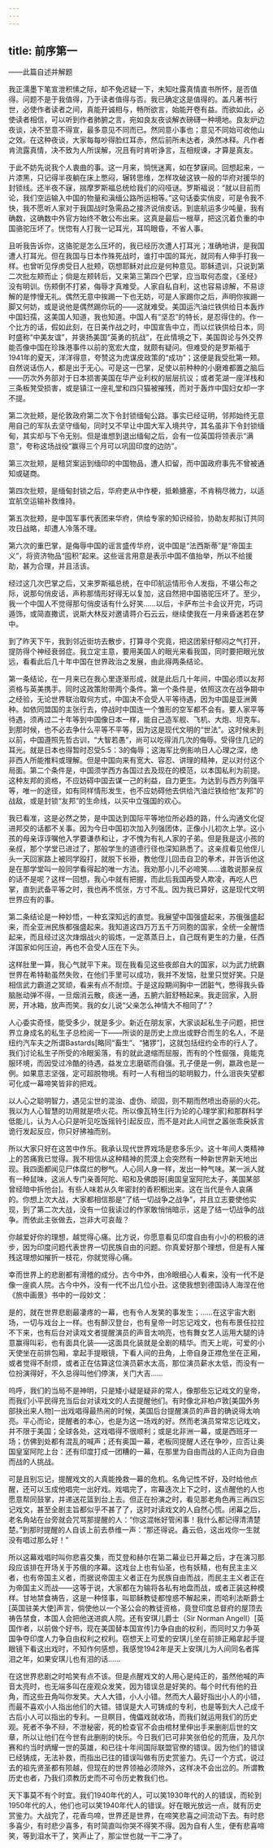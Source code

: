 ```yaml
---
---
---
```

title: 前序第一
---




——此篇自述并解题

我正濡墨下笔宣泄积愫之际，却不免迟疑一下，未知吐露真情直书所怀，是否值得。问题不是于我值得，乃于读者值得与否。我已确定这是值得的。盖凡著书行世，必使作者读者之间，真能开诚相与，畅所欲言，始能开卷有益。而欲如此，必使读者相信，可以听到作者肺腑之言，宛如良友夜谈解衣磅礴一种境地。良友炉边夜谈，决不至意不得宣，最多意见不同而已。然同意小事也；意见不同始可收他山之效。在这种夜谈，大家每每吵得脸红耳赤，然后前所未达者，涣然冰释。凡作者肯流露真情，决不致为人所误解，况且有时肯听诤言，互相规谏，才算是真友。

于此不妨先说我个人衷曲的事。这一月来，惝恍迷离，如在梦寐间。回想起来，一片漆黑，只记得半夜躺在床上憋闷，辗转思维，怎样攻破这铁一般的华府对援华的封锁线。还半夜不寐，揣摩罗斯福总统给我们的闷哑谜。罗斯福说：“就以目前而论，我们空运输入中国的物量和滇缅公路所运相等。”这句话委实俏皮，可是令我不快，我不愿听人家对于我国战时急需品之接济说俏皮话。到底航运多少吨量，我有确数，这确数中外官方始终不敢公布出来。这真是最后一根草，把这沉着负重的中国骆驼压坏了。恍惚有人打我一记耳光，耳鸣眼昏，不省人事。

且听我告诉你，这骆驼是怎么压坏的，我已经历次遭人打耳光；准确地讲，是我国遭人打耳光。但在我国与日本作殊死战时，谁打中国的耳光，就同有人伸手打我一样。也曾听见俘虏受日人批颊，窃想耶稣对此应是何种意见。耶稣遗训，只说到第二次批左颊而止；倘是左颊转后，又来第三第四个巴掌，应当取何态度，《圣经》没有明训。伤颊倒不打紧，侮辱才真难受。人家自私自利，这也容易谅解，不易谅解的是悖慢无礼。偶然无意中挨踢一下也无妨，可是人家踢你之后，声明你挨踢一脚又何妨，或是说他是偶然踢你玩的——这就难受。美国运汽油烂铁供给日本轰炸中国妇孺，这美国人知道，我也知道。中国人有“坚忍”的特长，是忍得住的。作一个比方的话，假如此刻，在日美作战之时，中国宣告中立，而以烂铁供给日本，同时盛称“中美友谊”，并褒扬美国“英勇的抗战”，在此情境之下，美国舆论与外交界能否像中国在珍珠港事件以前的宽宏大度，就颇有疑问。但难受的是罗斯福于1941年的夏天，洋洋得意，夸赞这为虎谋皮政策的“成功”；这便是我受批第一颊。自然说话伤人，都是出于无心。可是这一巴掌，足使以前种种的小磨难都置之脑后——历次外务部对于日本损害美国在华产业利权的层层抗议；或者芜湖一座洋栈和三条板凳受损害，或是镇江一座礼堂和四只猫被摧残，而对于轰炸中国妇女却一字不提。

第二次批颊，是伦敦政府第二次下令封锁缅甸公路。事实已经证明，邻邦始终无意用自己的军队去坚守缅甸，同时又不早让中国大军入境共守，其名虽非下令封锁缅甸，其实却与下令无别。但是谁想到退出缅甸之后，会有一位英国将领表示“满意”，夸称这场战役“赢得三个月可以巩固印度的边防”。

第三次批颊，是租贷案运到缅印的中国物品，遭人扣留，而中国政府事先不曾被通知或磋商。

第四次批颊，是缅甸封锁之后，华府吏从中作梗，抵赖搪塞，不肯稍尽微力，以适宜航空运输补救维持。

第五次批颊，是中国军事代表团来华府，供给专家的知识经验，协助友邦拟订共同攻日战略，却遭人冷落不理。

第六次的重巴掌，是侮辱中国的谣言盛传华府，说中国是“法西斯蒂”是“帝国主义”，将资济物品“囤积”起来。这些谣言用意是表示中国不值抬举，所以不给援助，甚为合理，并且活该。

经过这几次巴掌之后，又来罗斯福总统，在中印航运情形令人发指，不堪公布之际，说那句俏皮话，声称那情形好得无以复加，这自然把中国骆驼压坏了。至少，我一个中国人不觉得那句俏皮话有什么好笑……以后，卡萨布兰卡会议开完，巧词遁饰，或简直撒谎，说斯大林反对邀请蒋介石云云，继续使我在一月来昏迷若在梦中。

到了昨天下午，我到邻近街坊去散步，打算寻个究竟，把这团萦纡郁闷之气打开，提防得个神经衰弱症。我立定主意，要用美国人的眼光来看我国，同时要把眼光放远，看看此后几十年中国在世界政治之发展，由此得两条结论。

第一条结论，在一月来已在我心里逐渐形成，就是此后几十年间，中国必须以友邦资格与英美携手。同时这政策附带两个条件。第一个条件是，依照这次在战争期中之经验，无论世界联治取何方式，中国决不会受人平等待遇，因为中国是亚洲黄种。如依同盟国的主张行去，停战时中国连一个雏形的空军都不会有。要人家平等待遇，须再过二十年等到中国像日本一样，能自己造军舰、飞机、大炮、坦克车。到那时候，也不必去争什么平等不平等，因为这是现代文明的“世法”。这时候未到以前，中国遵照先哲古训，“大智若愚”，尚可以吃得消几次的侮辱。受得住几记的耳光。就是日本也得暂时忍受5:5：3的侮辱；这海军比例影响日人心理之深，绝非西人所能推料或理解。但是中国向来有宽大、容忍、讲理的精神，足以对付这个局面。第二个条件是，中国须学西方各国过去及现在的模范，以本国私利为前提。这种友邦的资格，不应妨碍中国去谋一己的利益，自力更生。为达到与西方列强平等，唯一的途径，如有同样情形发生，也不应妨碍他去供给汽油烂铁给他“友邦”的战敌，或是封锁“友邦”的生命线，以买中立强国的欢心。

我已看准，这是必然之势，是中国达到国际平等地位所必趋的路，什么沟通文化促进邦交的话都不关事。因为今日中国初次加入列强团体，正像小儿初次上学。这小孩的母亲谆谆嘱他入学要谦恭和让，才不愧为有礼人家的子弟。但是我是这小孩的亲叔，那个学堂已进过了，那般学生的道德行径也深知熟悉了。这亲叔看见他侄儿头一天回家路上被同学殴打，就脱下长褂，教他侄儿回击自卫的拳术，并告诉他这是在那学堂叫一般同学看得起的唯一方法。我劝那小儿不必啼笑……谁敢说那亲叔的话不是呢？这样一回想，我心中就有把握，而此后我国再受人欺凌，再吃人巴掌，直到武备平等之时，我也再不慌张，方寸不乱。因为我已算好，这是现代文明世界应有的事。

第二条结论是一种妙悟，一种玄深知远的直觉。我展望中国强盛起来，苏俄强盛起来，而全亚洲民族都强盛起来。我知道这四万万五千万同胞的国家，全统一全醒悟起来，而且经过这次烽烟战火的锻炼，一定蒸蒸日上，自己既有更生的力量，任西洋国家如何压迫，再也不会受人压在下头。

这样肚里一算，我心气就平下来。现在我看见这些夜郎自大的国家，以为武力统霸世界在希特勒虽然失败，在他们手里可以成功，我并不发恼，肚里只觉好笑。只是相信武力霸道之冥顽，看来有点不耐烦。于是这段期间胸中一团脏气，憋得我头昏脑胀动弹不得，一旦烟消云散，痰迷一通，五腑六脏舒畅起来。我走回家，入厨房，开冰箱，放声而笑。我的女儿说“父亲怎么神情大不相同了”？

人心委实奇怪，能受多少，就是多少。新近在朋友家，大家谈起私生子问题，把世界立身成名的私生子总检阅一下——所谈的是历史上庶出或野合而生的名人，不是纽约汽车夫之所谓Bastards[略同“畜生”、“猪猡”]，这就包括纽约全市的行人了。我们讨论私生子所受的冷眼奚落，有的就此退缩而屈服，而有的个性倔强，竟能克服环境，而因受过冷酷的待遇，益发立志磨砺而自强。孔子便是一例，嬴政也是一例。如果意志坚强，定可超脱物境。有时一人有相当的聪明毅力，什么沮丧失望都可化成一幕啼笑皆非的把戏。

以人心之聪明智力，遇见尘世的混浊、虚伪、顽固，则不期而然喷出奇丽的火花。我以为人心智慧的功用就是喷火花。所以像瓦特生[行为论的心理学家]和那群科学低能儿，认为人心只是听见吃饭摇铃引起反应，而不是对此人间世之嚣张乖戾妖言诡行发起反应，你只好拂袖而别。

所以大家只好在这苦中作乐。我承认现代世界戏场是悲多乐少。这十年间人类精神上的苦痛我已觉得。我不相信从这种精神的荒漠上会突然有一种新世界新天地出现。我四面都闻见尸体腐烂的秽气。人心同人身一样，发出一种气味。某一派人就有一种鼠味，这派人专门亲善阿陀、昭和及佛朗哥[奥国皇室阿陀太子，美国某部曾经暗中拆他台]。有些人味若从久年密封的香积橱出来。这在当代是令人哀痛的。你想上次大战，大家都相信那是“了结一切战争之战争”，并且立志要使他实现，到了第二次大战，没有一位我读过的作家敢悄悄暗示，这是了结一切战争的战争。而依此主张做去，岂非大可哀哉？

你越爱好你的理想，越觉得心痛。比方说，你愿意看见印度自由有小小的积极的进步，因为印度问题代表世界一切民族自由的问题。你真爱好那个理想，但是有人摧残这理想如摧折一枝花，你就觉得心痛。

幸而世界上的悲剧都有滑稽的成分。古今中外，由冷眼细心人看来，没有一代不是像一座疯人院。古今中外，没有一代不出几位小丑。这使我想到德国诗人海涅在他《旅中画景》书中的一段妙文：

是的，就在世界悲剧最凄疼的一幕，也有令人发笑的事发生；……在这宇宙大剧场，一切与戏台上一样。也有醉汉登台，也有皇帝一时忘记戏文，也有布景任拉拉不下来，也有后台对读戏文者提醒演员的声音太响亮，也有舞女艺人运用大腿的诗意赢得叫彩，也有面具化装——这面具化装就是全剧的精华。而天上呢，可爱的小天使坐在前排包厢，拿起手提眼镜，下看人间的丑角，上帝自身正襟危坐在正厢，或者觉得不耐烦，或者正在估算这位演员薪水太高，那位演员薪水太低，而没有一位扮演得好，不久总得叫他们停演，关门大吉……

呜呼，我们的当局不是神明，只是矮小疑是疑非的常人，像那些忘记戏文的皇帝，而我们小平民得充当后台对读戏文的人去提醒他们。有时像北非柏卢敦[美国外务部抉出来人物]一出戏唱得最热闹的时候，美国后台提醒演员的声音的确说得太响亮。平心而论，提醒者的本心，也是为这一场戏的好。然而老演员常常忘记戏文，并不限于美国；全球各处，这戏唱得不很顺利；或是北非洲一幕，或是西班牙一场；仿佛到处都有混乱的喊声；还有奥国一幕，老板同提醒人还在争吵，应否让奥国皇室阿陀上台：还有印度打成一团糟的一幕，在那里为自由而战的人正向为自由而战的人挑战。

可是且别忘记，提醒戏文的人真能挽救一幕的危机。名角记性不好，及时给他点醒，还可以玉成他唱完一出好戏。戏唱完了，帘幕迭次上下之时，这点醒他的人也愿意帮同鼓掌，并递送花篮到台上去。但正在扮演之时，看见那老角色再三再四忘记戏文，甚至全剧主旨都似乎不甚了了，这时对读戏文的人自然心慌。闭幕之后，老名角站在台旁就会咒骂那提醒的人：“你这混帐好管闲事！我什么都记得清清楚楚。”到那时提醒的人自该上前去恭维一声：“那还得说。鑫云伯，这出戏你一生就没有唱过那么好！”

所以这幕戏唱时叫你悲喜交集，而艾登和赫尔在第二幕业已开幕之后，才在演习那段应该排在开场关于苏俄的序幕。这戏台上也有仙圣，也有妖精，也有民主主义者，也有帝国主义者，而据说帝国主义者正在为民族自由而战，而民主主义者正在为帝国主义而战——这等于说，大家都在为输将各私有地盘而战，或者正装这种模样。甘地禁食祷告，这是一种怪事，叫耶稣教徒都惶惑不解起来，而哈利法斯爵士[英国驻美大使]声言，倘使他以一个圣公会的教徒资格，竟登印度总督府的屋顶去祷告禁食，本国人会把他送进疯人院。还有安琪儿爵士（Sir Norman Angell）[英国作者，以前做个好书，现在美国替本国宣传]力争自由的权利，而同时又力争英国争夺印度人力争自由权利之权利。窃想天上可爱的安琪儿坐在前排正厢拿起手提眼镜下看这出戏时，不知作何感想，我感觉1942年是天上安琪儿为人间同名者挥泪之年，如果安琪儿也有泪的话……

在这世界悲剧之时哈笑有点不该。但是点醒戏文的人用心是纯正的，虽然他喊的声音太亮时，也无端多叫在座观众发笑，因为错误总是好笑的。每个时代有他的丑角，而这些丑角叫你发笑。大人大错，小人小错。然而大人最好指出小人的小错，而最不喜欢小人指出他们的大错。错误是大人可铸成的专利，也是等到大人己成千古后小人可以指出的专利。一旦瞑目，傀儡戏就收场，而我们就运用我们的历史观。死者不争不辩，不泄秘密，死的检查官不会由棺材里伸出手来删削后世的文章，所以让他们在今世有此删削的快乐。今日我们已可非笑张伯伦的荒唐，及凡尔赛和约当时炳耀一世的英雄，和已往十年间国际联盟官僚的错误。因为他们的错误已经铸成，无法补救，而指出已往的错误叫做有历史赏鉴力。先订一个方式，说过去的祖先贤圣都有陨越，但现在的世界领袖必须除外，这样决不会出岔的。所谓教历史也者，乃我们须教历史而不可令历史教我们也。

天下事莫不有个时宜。我们1940年代的人，可以笑1930年代的人的错误，而轮到1950年代的人，他们也可以笑1940年代人的错误。好在眼光放远一点，就有历史赏鉴力。大战完了，花香鸟啼，世界还是世界，在啼笑悲喜之间流动下去。有时悲多喜少，有时悲少喜多，有时简直叫你哭不得笑不得。因为自有人生，便有悲喜啼笑，等到泪水干了，笑声止了，那尘世也就一干二净了。
